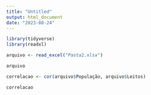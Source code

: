 ---
title: "Untitled"
output: html_document
date: "2023-08-24"
---

```{r}
library(tidyverse)
library(readxl)
```

```{r}
arquivo <- read_excel("Pasta2.xlsx")
```

```{r}
arquivo
```
```{r}
correlacao <- cor(arquivo$População, arquivo$Leitos)
```

```{r}
correlacao
```

